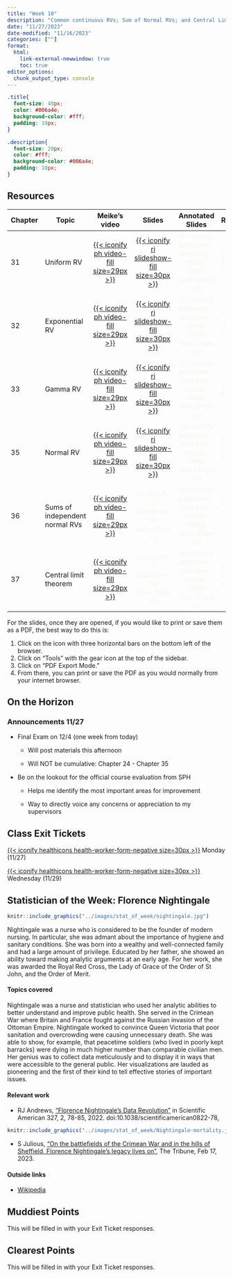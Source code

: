```yaml
---
title: "Week 10"
description: "Common continuous RVs; Sum of Normal RVs; and Central Limit Theorem"
date: "11/27/2023"
date-modified: "11/16/2023"
categories: [""]
format: 
  html:
    link-external-newwindow: true
    toc: true
editor_options: 
  chunk_output_type: console
---
```


```css
.title{
  font-size: 40px;
  color: #006a4e;
  background-color: #fff;
  padding: 10px;
}

.description{
  font-size: 20px;
  color: #fff;
  background-color: #006a4e;
  padding: 10px;
}
```

## Resources

| Chapter | Topic                          |                                                                                                                                                                                         Meike's video                                                                                                                                                                                         |                                                 Slides                                                 |                                  Annotated Slides                                  |                           Recording                           |
|------------|------------|:----------:|:----------:|:----------:|:----------:|
| 31      | Uniform RV                     |             [[{{< iconify ph video-fill size=29px >}}](https://ohsuitg-my.sharepoint.com/personal/wakim_ohsu_edu/_layouts/15/stream.aspx?id=%2Fpersonal%2Fwakim%5Fohsu%5Fedu%2FDocuments%2FTeaching%2FClasses%2FF2023%5FBSTA%5F550%2FMeike%5Frecordings%2F31%20Uniform%20rv%2Emp4&referrer=StreamWebApp%2EWeb&referrerScenario=AddressBarCopied%2Eview)]{style="color:#f8f5f0;"}              |   [[{{< iconify ri slideshow-fill size=30px >}}](/slides/31_Uniform_rv.qmd)]{style="color:#f8f5f0;"}   | [{{< iconify pepicons-pop pen-circle-filled size=29px >}}]{style="color:#f8f5f0;"} | [{{< iconify mdi video size=34px >}}]{style="color:#f8f5f0;"} |
| 32      | Exponential RV                 |           [[{{< iconify ph video-fill size=29px >}}](https://ohsuitg-my.sharepoint.com/personal/wakim_ohsu_edu/_layouts/15/stream.aspx?id=%2Fpersonal%2Fwakim%5Fohsu%5Fedu%2FDocuments%2FTeaching%2FClasses%2FF2023%5FBSTA%5F550%2FMeike%5Frecordings%2F32%20Exponential%20rv%2Emp4&referrer=StreamWebApp%2EWeb&referrerScenario=AddressBarCopied%2Eview)]{style="color:#f8f5f0;"}            | [[{{< iconify ri slideshow-fill size=30px >}}](/slides/32_Exponential_rv.qmd)]{style="color:#f8f5f0;"} | [{{< iconify pepicons-pop pen-circle-filled size=29px >}}]{style="color:#f8f5f0;"} | [{{< iconify mdi video size=34px >}}]{style="color:#f8f5f0;"} |
| 33      | Gamma RV                       |              [[{{< iconify ph video-fill size=29px >}}](https://ohsuitg-my.sharepoint.com/personal/wakim_ohsu_edu/_layouts/15/stream.aspx?id=%2Fpersonal%2Fwakim%5Fohsu%5Fedu%2FDocuments%2FTeaching%2FClasses%2FF2023%5FBSTA%5F550%2FMeike%5Frecordings%2F33%20Gamma%20rv%2Emp4&referrer=StreamWebApp%2EWeb&referrerScenario=AddressBarCopied%2Eview)]{style="color:#f8f5f0;"}               |    [[{{< iconify ri slideshow-fill size=30px >}}](/slides/33_Gamma_rv.qmd)]{style="color:#f8f5f0;"}    | [{{< iconify pepicons-pop pen-circle-filled size=29px >}}]{style="color:#f8f5f0;"} | [{{< iconify mdi video size=34px >}}]{style="color:#f8f5f0;"} |
| 35      | Normal RV                      |         [[{{< iconify ph video-fill size=29px >}}](https://ohsuitg-my.sharepoint.com/personal/wakim_ohsu_edu/_layouts/15/stream.aspx?id=%2Fpersonal%2Fwakim%5Fohsu%5Fedu%2FDocuments%2FTeaching%2FClasses%2FF2023%5FBSTA%5F550%2FMeike%5Frecordings%2F35%20Normal%20Distribution%2Emp4&referrer=StreamWebApp%2EWeb&referrerScenario=AddressBarCopied%2Eview)]{style="color:#f8f5f0;"}         |   [[{{< iconify ri slideshow-fill size=30px >}}](/slides/35_Normal_rv.qmd)]{style="color:#f8f5f0;"}    | [{{< iconify pepicons-pop pen-circle-filled size=29px >}}]{style="color:#f8f5f0;"} | [{{< iconify mdi video size=34px >}}]{style="color:#f8f5f0;"} |
| 36      | Sums of independent normal RVs | [[{{< iconify ph video-fill size=29px >}}](https://ohsuitg-my.sharepoint.com/personal/wakim_ohsu_edu/_layouts/15/stream.aspx?id=%2Fpersonal%2Fwakim%5Fohsu%5Fedu%2FDocuments%2FTeaching%2FClasses%2FF2023%5FBSTA%5F550%2FMeike%5Frecordings%2F36%20Sums%20of%20Independent%20Normal%20rv%2Emp4&referrer=StreamWebApp%2EWeb&referrerScenario=AddressBarCopied%2Eview)]{style="color:#f8f5f0;"} |                 [{{< iconify ri slideshow-fill size=30px >}}]{style="color:#f8f5f0;"}                  | [{{< iconify pepicons-pop pen-circle-filled size=29px >}}]{style="color:#f8f5f0;"} | [{{< iconify mdi video size=34px >}}]{style="color:#f8f5f0;"} |
| 37      | Central limit theorem          |       [[{{< iconify ph video-fill size=29px >}}](https://ohsuitg-my.sharepoint.com/personal/wakim_ohsu_edu/_layouts/15/stream.aspx?id=%2Fpersonal%2Fwakim%5Fohsu%5Fedu%2FDocuments%2FTeaching%2FClasses%2FF2023%5FBSTA%5F550%2FMeike%5Frecordings%2F37%20Central%20Limit%20Theorem%2Emp4&referrer=StreamWebApp%2EWeb&referrerScenario=AddressBarCopied%2Eview)]{style="color:#f8f5f0;"}       |                 [{{< iconify ri slideshow-fill size=30px >}}]{style="color:#f8f5f0;"}                  | [{{< iconify pepicons-pop pen-circle-filled size=29px >}}]{style="color:#f8f5f0;"} | [{{< iconify mdi video size=34px >}}]{style="color:#f8f5f0;"} |

For the slides, once they are opened, if you would like to print or save them as a PDF, the best way to do this is:

1.  Click on the icon with three horizontal bars on the bottom left of the browser.
2.  Click on "Tools" with the gear icon at the top of the sidebar.
3.  Click on "PDF Export Mode."
4.  From there, you can print or save the PDF as you would normally from your internet browser.

## On the Horizon

### Announcements 11/27

-   Final Exam on 12/4 (one week from today)

    -   Will post materials this afternoon

    -   Will NOT be cumulative: Chapter 24 - Chapter 35

-   Be on the lookout for the official course evaluation from SPH

    -   Helps me identify the most important areas for improvement

    -   Way to directly voice any concerns or appreciation to my supervisors

## Class Exit Tickets

[[{{< iconify healthicons health-worker-form-negative size=30px >}}](https://forms.office.com/Pages/ResponsePage.aspx?id=V3lz4rj6fk2U9pvWr59xWFMopmPUjRtDiHLswhgacNhUQk5FVjNGQ0xBUktWTTM2QldEUzU4WFZDQS4u)]{style="color:#f8f5f0;"} Monday (11/27)

[[{{< iconify healthicons health-worker-form-negative size=30px >}}](https://forms.office.com/Pages/ResponsePage.aspx?id=V3lz4rj6fk2U9pvWr59xWFMopmPUjRtDiHLswhgacNhUQ0xaRlZLNEtYMVBITzVLUTlHQUFZNjM1My4u)]{style="color:#f8f5f0;"} Wednesday (11/29)

## Statistician of the Week: Florence Nightingale

::: grid
::: g-col-4
```r
knitr::include_graphics("../images/stat_of_week/nightingale.jpg")
```
:::

::: g-col-8
Nightingale was a nurse who is considered to be the founder of modern nursing. In particular, she was admant about the importance of hygiene and sanitary conditions. She was born into a wealthy and well-connected family and had a large amount of privilege. Educated by her father, she showed an ability toward making analytic arguments at an early age. For her work, she was awarded the Royal Red Cross, the Lady of Grace of the Order of St John, and the Order of Merit.
:::
:::

#### Topics covered

Nightingale was a nurse and statistician who used her analytic abilities to better understand and improve public health. She served in the Crimean War where Britain and France fought against the Russian invasion of the Ottoman Empire. Nightingale worked to convince Queen Victoria that poor sanitation and overcrowding were causing unnecessary death. She was able to show, for example, that peacetime soldiers (who lived in poorly kept barracks) were dying in much higher number than comparable civilian men. Her genius was to collect data meticulously and to display it in ways that were accessible to the general public. Her visualizations are lauded as pioneering and the first of their kind to tell effective stories of important issues.

#### Relevant work

-   RJ Andrews, <a href = "https://www.scientificamerican.com/article/how-florence-nightingale-changed-data-visualization-forever/" target = "_blank">"Florence Nightingale's Data Revolution"</a> in Scientific American 327, 2, 78-85, 2022. doi:10.1038/scientificamerican0822-78,

```r
knitr::include_graphics("../images/stat_of_week/Nightingale-mortality.jpg")
```

-   S Julious, <a href = "https://www.sheffieldtribune.co.uk/p/on-the-battlefields-of-the-crimean" target = "_blank">"On the battlefields of the Crimean War and in the hills of Sheffield, Florence Nightingale's legacy lives on"</a>, The Tribune, Feb 17, 2023.

#### Outside links

-   [Wikipedia](https://en.wikipedia.org/wiki/Florence_Nightingale)

## Muddiest Points

This will be filled in with your Exit Ticket responses.

## Clearest Points

This will be filled in with your Exit Ticket responses.
